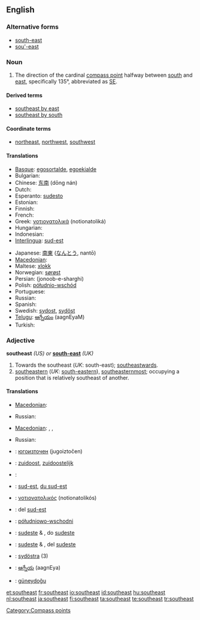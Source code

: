 {{wikipedia|dab=southeast}}
==English==

===Alternative forms===
* [[south-east]]
* [[sou'-east]]

===Noun===
{{en-noun}}

# The direction of the cardinal [[compass point]] halfway between [[south]] and [[east]], specifically 135°, abbreviated as [[SE]].

====Derived terms====
* [[southeast by east]]
* [[southeast by south]]

====Coordinate terms====
* {{sense|compass point}} [[northeast]], [[northwest]], [[southwest]]

====Translations====
{{trans-top|compass point}}
* [[Basque]]: [[egosortalde]], [[egoekialde]]
* Bulgarian: {{t-|bg|югоизток|m|tr=jugoiztok}}
* Chinese: [[东南]] (dōng nán)
* Dutch: {{t-|nl|zuidoosten|n}}
* Esperanto: [[sudesto]]
* Estonian: {{t-|et|kagu}}
* Finnish: {{t+|fi|kaakko}}
* French: {{t+|fr|sud-est|m}}
* Greek: [[νοτιονατολικά]] (notionatoliká)
* Hungarian: {{t+|hu|délkelet}}
* Indonesian: {{t-|id|tenggara|xs=Indonesian}}
* [[Interlingua]]: [[sud-est]]
{{trans-mid}}
* Japanese: [[南東]] ([[なんとう]], nantō)
* [[Macedonian]]: {{t|mk|југоисток|m|tr=jugoístok}}
* Maltese: [[xlokk]]
* Norwegian: [[sørøst]]
* Persian: {{fa-Arab|[[جنوب شرقی]]}} (jonoob-e-sharghi)
* Polish: [[półudnio-wschód]]
* Portuguese: {{t+|pt|sudeste|m}}
* Russian: {{t+|ru|юго-восток|m|tr=jugo-vostók}}
* Spanish: {{t-|es|sureste|m}}
* Swedish: [[sydost]], [[sydöst]]
* [[Telugu]]: [[ఆగ్నేయం]] (aagnEyaM)
* Turkish: {{t+|tr|güneydoğu}}
{{trans-bottom}}

===Adjective===
'''southeast''' ''(US) or'' '''[[south-east]]''' ''(UK)''

# Towards the southeast (''UK'': south-east); [[southeastwards]].
# [[southeastern]] (''UK'': [[south-eastern]]), [[southeasternmost]]; occupying a position that is relatively southeast of another.

====Translations====
{{trans-top|Towards the southeast}}
* [[Macedonian]]: {{t|mk|југоисточно|tr=jugoístočno}}
{{trans-mid}}
* Russian: {{t|ru|юго-восточный|tr=júgo-vostóčnyj}}
{{trans-bottom}}

{{trans-top|southeastern}}
* [[Macedonian]]: {{t|mk|југоисточен|m|tr=jugoístočen}},  {{t|mk|југоисточна|f|tr=jugoístočna}},  {{t|mk|југоисточно|n|tr=jugoístočno}}
{{trans-mid}}
* Russian: {{t|ru|юго-восточный|tr=júgo-vostóčnyj}}
{{trans-bottom}}

{{checktrans-top}}
* {{ttbc|Bulgarian}}: [[югоизточен]] (jugoiztočen) {{m}}
* {{ttbc|Dutch}}: [[zuidoost]], [[zuidoostelijk]]
* {{ttbc|Esperanto}}: {{t-|eo|sudesta|xs=Esperanto}}
* {{ttbc|French}}: [[sud-est]], [[du sud-est]]
* {{ttbc|Greek}}: [[νοτιονατολικός]] (notionatolikós)
* {{ttbc|Interlingua}}: del [[sud-est]]
{{trans-mid}}
* {{ttbc|Polish}}: [[półudniowo-wschodni]]
* {{ttbc|Portuguese}}: [[sudeste]] {{m}} & {{f}}, do [[sudeste]]
* {{ttbc|Spanish}}: [[sudeste]] {{m}} & {{f}}, del [[sudeste]]
* {{ttbc|Swedish}}: [[sydöstra]] (3)
* {{ttbc|Telugu}}: [[ఆగ్నేయ]] (aagnEya)
* {{ttbc|Turkish}}: [[güneydoğu]]
{{trans-bottom}}

[[Category:Compass points]]

[[et:southeast]]
[[fr:southeast]]
[[io:southeast]]
[[id:southeast]]
[[hu:southeast]]
[[nl:southeast]]
[[ja:southeast]]
[[fi:southeast]]
[[ta:southeast]]
[[te:southeast]]
[[tr:southeast]]